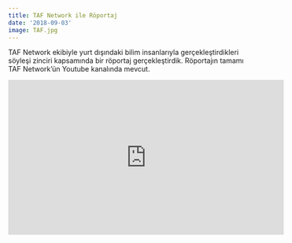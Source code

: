 ```yaml
---
title: TAF Network ile Röportaj
date: '2018-09-03'
image: TAF.jpg
---
```


TAF Network ekibiyle yurt dışındaki bilim insanlarıyla gerçekleştirdikleri söyleşi zinciri kapsamında bir röportaj gerçekleştirdik. Röportajın tamamı TAF Network'ün Youtube kanalında mevcut.

<iframe width="560" height="315" src="https://www.youtube.com/embed/1vO27nLm5Os?si=2R_ZzKHTamrGXs-v" title="YouTube video player" frameborder="0" allow="accelerometer; autoplay; clipboard-write; encrypted-media; gyroscope; picture-in-picture; web-share" allowfullscreen></iframe>